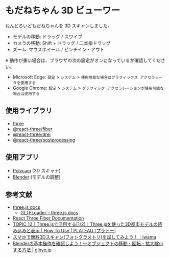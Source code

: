 
# もだねちゃん 3D ビューワー

ねんどろいどもだねちゃんを 3D スキャンしました。

- モデルの移動: ドラッグ / スワイプ
- カメラの移動: Shift + ドラッグ / 二本指ドラッグ
- ズーム: マウスホイール / ピンチイン・アウト

<ModaneThree />

※ 動作が重い場合は、ブラウザの次の設定がオンになっているか確認してください。

- Microsoft Edge: `設定` > `システム` > `使用可能な場合はグラフィックス アクセラレータを使用する`
- Google Chrome: `設定` > `システム` > `グラフィック アクセラレーションが使用可能な場合は使用する`

## 使用ライブラリ

- [three](https://www.npmjs.com/package/three)
- [@react-three/fiber](https://www.npmjs.com/package/@react-three/fiber)
- [@react-three/drei](https://www.npmjs.com/package/@react-three/drei)
- [@react-three/postprocessing](https://www.npmjs.com/package/@react-three/postprocessing)

## 使用アプリ

- [Polycam](https://poly.cam/) (3D スキャナ)
- [Blender](https://www.blender.jp/) (モデルの調整)

## 参考文献

- [three.js docs](https://threejs.org/docs/index.html#manual/en/introduction/Installation)
  - [GLTFLoader – three.js docs](https://threejs.org/docs/#examples/en/loaders/GLTFLoader)
- [React Three Fiber Documentation](https://docs.pmnd.rs/react-three-fiber/getting-started/introduction)
- [TOPIC 12｜Three.jsで活用する\[1/2\]｜Three.jsを使った3D都市モデルの読み込みと表示 \| How To Use \| PLATEAU \[プラトー\]](https://www.mlit.go.jp/plateau/learning/tpc12-1/)
- [スマホで無料3Dスキャン(フォトグラメトリ)を試してみよう！｜iwama](https://note.com/iwamah1/n/n4ba25c18beaf)
- [Blenderの基本操作を確認しよう！～オブジェクトの移動・回転・拡大縮小する方法 \| gihyo.jp](https://gihyo.jp/article/2023/03/blender-basics-05)

<Version version="0.1.1" onDate="2024-05-20" />
